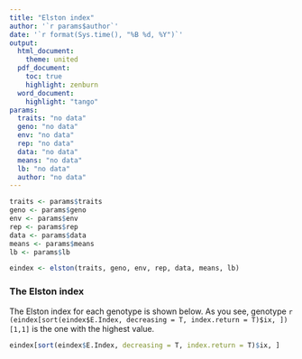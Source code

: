 ```yaml
---
title: "Elston index"
author: '`r params$author`'
date: '`r format(Sys.time(), "%B %d, %Y")`'
output:   
  html_document:
    theme: united
  pdf_document:
    toc: true
    highlight: zenburn
  word_document:
    highlight: "tango"
params: 
  traits: "no data"
  geno: "no data"
  env: "no data"
  rep: "no data"
  data: "no data"
  means: "no data"
  lb: "no data"
  author: "no data"
---
```


```r
traits <- params$traits
geno <- params$geno
env <- params$env
rep <- params$rep
data <- params$data
means <- params$means
lb <- params$lb

eindex <- elston(traits, geno, env, rep, data, means, lb)
```

### The Elston index

The Elston index for each genotype is shown below. As you see, genotype `r (eindex[sort(eindex$E.Index, decreasing = T, index.return = T)$ix, ])[1,1]` is the one with the highest value.
```r
eindex[sort(eindex$E.Index, decreasing = T, index.return = T)$ix, ]
```
